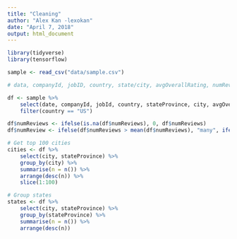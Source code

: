 ```yaml
---
title: "Cleaning"
author: "Alex Kan -lexokan"
date: "April 7, 2018"
output: html_document
---
```


```r
library(tidyverse)
library(tensorflow)
```

```r
sample <- read_csv("data/sample.csv")
```

```r
# data, companyId, jobID, country, state/city, avgOverallRating, numReviews, normTitleCategory/supervisingJob, length + word count, estimatedSalary, educRequirement, clicks, jobAge 

df <- sample %>% 
    select(date, companyId, jobId, country, stateProvince, city, avgOverallRating, numReviews, normTitleCategory, supervisingJob, descriptionCharacterLength, descriptionWordCount, estimatedSalary, educationRequirement, clicks, jobAgeDays) %>% 
    filter(country == "US") 

df$numReviews <- ifelse(is.na(df$numReviews), 0, df$numReviews)
df$numReview <- ifelse(df$numReviews > mean(df$numReviews), "many", ifelse(df$numReviews > 0, "few", "none"))


```




```r

# Get top 100 cities 
cities <- df %>%
    select(city, stateProvince) %>%
    group_by(city) %>%
    summarise(n = n()) %>%
    arrange(desc(n)) %>% 
    slice(1:100)

# Group states 
states <- df %>%
    select(city, stateProvince) %>%
    group_by(stateProvince) %>%
    summarise(n = n()) %>%
    arrange(desc(n))

 
```




